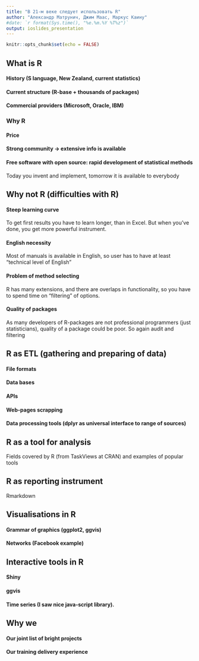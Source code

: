 ```yaml
---
title: "В 21-м веке следует использовать R"
author: "Александр Матрунич, Джим Маас, Маркус Каину"
#date: `r format(Sys.time(), "%e.%m.%Y %T%z")`
output: ioslides_presentation
---
```


```r
knitr::opts_chunk$set(echo = FALSE)
```

<!---
Title: One should use R in 21st century
-->

## What is R


#### History (S language, New Zealand, current statistics)

#### Current structure (R-base + thousands of packages)

#### Commercial providers (Microsoft, Oracle, IBM)

### Why R

#### Price

#### Strong community -> extensive info is available

#### Free software with open source: rapid development of statistical methods

Today you invent and implement, tomorrow it is available to everybody

## Why not R (difficulties with R)


#### Steep learning curve

To get first results you have to learn longer, than in Excel. But when you've done, you get more powerful instrument.

#### English necessity

Most of manuals is available in English, so user has to have at least "technical level of English"

#### Problem of method selecting

R has many extensions, and there are overlaps in functionality, so you have to spend time on "filtering" of options.

#### Quality of packages

As many developers of R-packages are not professional programmers (just statisticians), quality of a package could be poor. So again audit and filtering

## R as ETL (gathering and preparing of data)

#### File formats

#### Data bases

#### APIs

#### Web-pages scrapping

#### Data processing tools (dplyr as universal interface to range of sources)

## R as a tool for analysis

Fields covered by R (from TaskViews at CRAN) and examples of popular tools

## R as reporting instrument

Rmarkdown

## Visualisations in R

#### Grammar of graphics (ggplot2, ggvis)

#### Networks (Facebook example)

## Interactive tools in R

#### Shiny

#### ggvis

#### Time series (I saw nice java-script library).

## Why we

#### Our joint list of bright projects

#### Our training delivery experience
